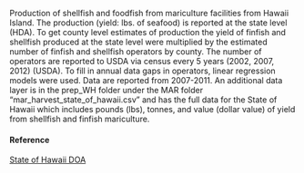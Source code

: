 Production of shellfish and foodfish from mariculture facilities from Hawaii Island. The production (yield: lbs. of seafood) is reported at the state level (HDA). To get county level estimates of production the yield of finfish and shellfish produced at the state level were multiplied by the estimated number of finfish and shellfish operators by county. The number of operators are reported to USDA via census every 5 years (2002, 2007, 2012) (USDA). To fill in annual data gaps in operators, linear regression models were used. Data are reported from 2007-2011. An additional data layer is in the prep_WH folder under the MAR folder “mar_harvest_state_of_hawaii.csv” and has the full data for the State of Hawaii which includes pounds (lbs), tonnes, and value (dollar value) of yield from shellfish and finfish mariculture.

#### Reference

[State of Hawaii DOA](http://hdoa.hawaii.gov/)